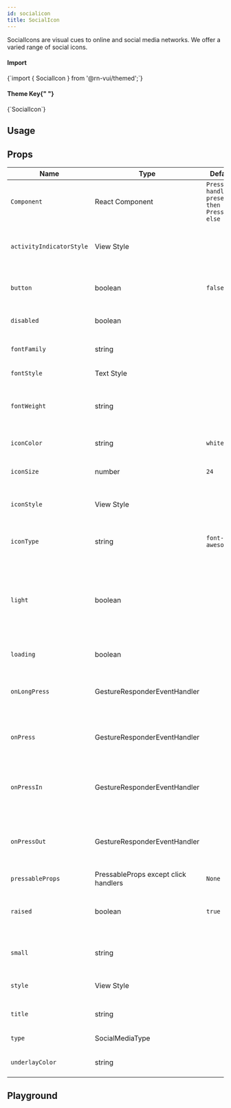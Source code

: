 ```yaml
---
id: socialicon
title: SocialIcon
---
```



<IconsStyle />

SocialIcons are visual cues to online and social media networks. We offer a varied range of social icons.

<div class="row inline-flex-center">
  <div class="col col--3">
    <h4>Import</h4>
  </div>
  <div class="col col--9">
    <CodeBlock>{`import { SocialIcon } from '@rn-vui/themed';`}</CodeBlock>
  </div>
  <div class="col col--3">
    <h4>
      Theme Key{" "}
      <a href="../customizing#using-themeprovider">
        <BiInfoCircle />
      </a>
    </h4>
  </div>
  <div class="col col--9">
    <CodeBlock>{`SocialIcon`}</CodeBlock>
  </div>
</div>

## Usage

<Usage />

## Props

<div class='table-responsive'>

| Name                     | Type                                 | Default                                           | Description                                                                        |
| ------------------------ | ------------------------------------ | ------------------------------------------------- | ---------------------------------------------------------------------------------- |
| `Component`              | React Component                      | `Press handlers present then Pressable else View` | Type of button.                                                                    |
| `activityIndicatorStyle` | View Style                           |                                                   | Style to render when in loading state.                                             |
| `button`                 | boolean                              | `false`                                           | Creates button with a social icon.                                                 |
| `disabled`               | boolean                              |                                                   | Disables the button, if true.                                                      |
| `fontFamily`             | string                               |                                                   | Specify different font family.                                                     |
| `fontStyle`              | Text Style                           |                                                   | Specify text styling.                                                              |
| `fontWeight`             | string                               |                                                   | Specify font weight of title if set as a button with a title.                      |
| `iconColor`              | string                               | `white`                                           | Specify the color of the icon.                                                     |
| `iconSize`               | number                               | `24`                                              | Specify the size of the icon.                                                      |
| `iconStyle`              | View Style                           |                                                   | Extra styling for icon component.                                                  |
| `iconType`               | string                               | `font-awesome`                                    | Type of icon set. [Supported sets here](icon#available-icon-sets).                 |
| `light`                  | boolean                              |                                                   | Reverses icon color scheme, setting background to white and icon to primary color. |
| `loading`                | boolean                              |                                                   | Shows loading indicator.                                                           |
| `onLongPress`            | GestureResponderEventHandler         |                                                   | Called when a long-tap gesture is detected.                                        |
| `onPress`                | GestureResponderEventHandler         |                                                   | Called when a single tap gesture is detected.                                      |
| `onPressIn`              | GestureResponderEventHandler         |                                                   | Called when a touch is engaged before `onPress`.                                   |
| `onPressOut`             | GestureResponderEventHandler         |                                                   | Called when a touch is released before `onPress`.                                  |
| `pressableProps`         | PressableProps except click handlers | `None`                                            |                                                                                    |
| `raised`                 | boolean                              | `true`                                            | Raised adds a drop shadow, set to false to remove.                                 |
| `small`                  | string                               |                                                   | Decides the size of the activity indicator.                                        |
| `style`                  | View Style                           |                                                   | Adds styling to the button.                                                        |
| `title`                  | string                               |                                                   | Title if made into a button.                                                       |
| `type`                   | SocialMediaType                      |                                                   | Social media type.                                                                 |
| `underlayColor`          | string                               |                                                   | Add Underlay color.                                                                |

</div>

## Playground

<Play />
